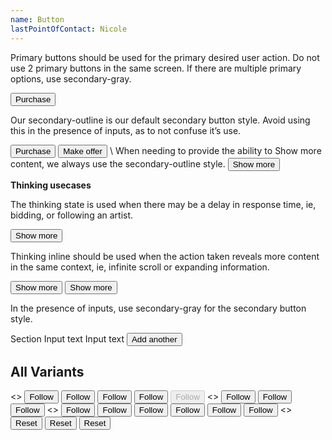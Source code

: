 ```yaml
---
name: Button
lastPointOfContact: Nicole
---
```

Primary buttons should be used for the primary desired user action. Do not use 2
primary buttons in the same screen. If there are multiple primary options, use
secondary-gray.

<Button>Purchase</Button>


Our secondary-outline is our default secondary button style. Avoid using this in
the presence of inputs, as to not confuse it’s use.

  <Box>
    <Button width="33%">Purchase</Button>
    <Spacer mb={1} />
    <Button variant="secondaryOutline" width="33%">
      Make offer
    </Button>
  </Box>
\
When needing to provide the ability to Show more content, we always use the secondary-outline style.

<Box>
    <Button variant="secondaryOutline" width="33%">
      Show more
    </Button>
</Box>


**Thinking usecases**

The thinking state is used when there may be a delay in response time, ie, bidding, or following an artist.

  <Box>
    <Button variant="primaryBlack" size="large" m={0.5} loading>
      Show more
    </Button>
  </Box>


Thinking inline should be used when the action taken reveals more content in the same context, ie, infinite scroll or expanding information.

  <Box>
    <Button variant="secondaryOutline" width="33%">
      Show more
    </Button>
  </Box>


  <Box>
    <Button variant="secondaryGray" size="large" m={0.5} loading>
      Show more
    </Button>
  </Box>






In the presence of inputs, use secondary-gray for the secondary button style.

<Playground layout="horizontal">
  <BorderBox>
    <Box p={1} width="50%">
      <Sans size="3">Section</Sans>
    </Box>
    <Flex flexDirection="column" width="50%">
      <BorderBox mb={1}>Input text</BorderBox>
      <BorderBox mb={1}>Input text</BorderBox>
      <Button variation="secondaryGray">Add another</Button>
    </Flex>
  </BorderBox>
</Playground>

<Spacer mb={4} />



## All Variants

<Playground title="primaryBlack" showToggle={true} expanded={false}>
  <>
    <Button variant="primaryBlack" size="small" m={0.5}>
      Follow
    </Button>
    <Button variant="primaryBlack" size="medium" m={0.5}>
      Follow
    </Button>
    <Button variant="primaryBlack" size="large" m={0.5}>
      Follow
    </Button>
    <Button variant="primaryBlack" size="large" m={0.5} loading>
      Follow
    </Button>
    <Button variant="primaryBlack" size="large" m={0.5} disabled>
      Follow
    </Button>
  </>
</Playground>

<Playground title="secondaryGray" showToggle={true} expanded={false}>
  <>
    <Button variant="secondaryGray" size="small" m={0.5}>
      Follow
    </Button>
    <Button variant="secondaryGray" size="medium" m={0.5}>
      Follow
    </Button>
    <Button variant="secondaryGray" size="large" m={0.5}>
      Follow
    </Button>
  </>
</Playground>

<Playground title="secondaryOutline" showToggle={true} expanded={false}>
  <>
    <Button variant="secondaryOutline" size="small" m={0.5}>
      Follow
    </Button>
    <Button variant="secondaryOutline" size="medium" m={0.5}>
      Follow
    </Button>
    <Button variant="secondaryOutline" size="large" m={0.5}>
      Follow
    </Button>
  </>
</Playground>

<Playground title="primaryWhite" showToggle={true} expanded={false}>
  <Box bg="black" p={1} m={0.5}>
    <Button variant="primaryWhite" size="small" m={0.5}>
      Follow
    </Button>
    <Button variant="primaryWhite" size="medium" m={0.5}>
      Follow
    </Button>
    <Button variant="primaryWhite" size="large" m={0.5}>
      Follow
    </Button>
  </Box>
</Playground>

<Playground title="noOutline" showToggle={true} expanded={false}>
  <>
    <Button variant="noOutline" size="small" m={0.5}>
      Reset
    </Button>
    <Button variant="noOutline" size="medium" m={0.5}>
      Reset
    </Button>
    <Button variant="noOutline" size="large" m={0.5}>
      Reset
    </Button>
  </>
</Playground>
